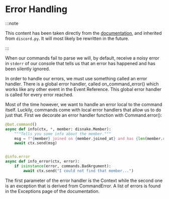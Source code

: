 # Error Handling

:::note

This content has been taken directly from the [documentation](https://docs.disnake.dev/en/stable/ext/commands/commands.html#error-handling), and inherited from `discord.py`. It will most likely be rewritten in the future.

:::

When our commands fail to parse we will, by default, receive a noisy error in `stderr` of our console that tells us
that an error has happened and has been silently ignored.

In order to handle our errors, we must use something called an error handler. There is a global error handler, called <DocsLink ext="commands" reference="disnake.disnake.ext.commands.on_command_error">on_command_error()</DocsLink> which works
like any other event in the <DocsLink ext="commands" reference="event-reference">Event Reference</DocsLink>. This global error handler is called for every error reached.

Most of the time however, we want to handle an error local to the command itself. Luckily, commands come with local error
handlers that allow us to do just that. First we decorate an error handler function with <DocsLink ext="commands" reference="disnake.ext.commands.Command.error">Command.error()</DocsLink>:

```python
@bot.command()
async def info(ctx, *, member: disnake.Member):
    """Tells you some info about the member."""
    msg = f"{member} joined on {member.joined_at} and has {len(member.roles)} roles."
    await ctx.send(msg)


@info.error
async def info_error(ctx, error):
    if isinstance(error, commands.BadArgument):
        await ctx.send("I could not find that member...")
```

The first parameter of the error handler is the <DocsLink ext="commands" reference="disnake.ext.commands.Context">Context</DocsLink> while the second one is an exception that is derived from <DocsLink ext="commands" reference="disnake.ext.commands.CommandError">CommandError</DocsLink>. A list of errors is found in the <DocsLink ext="commands" reference="ext-commands-api-errors">Exceptions</DocsLink> page of the documentation.
